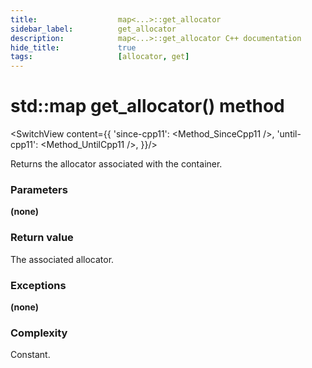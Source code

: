```yaml
---
title:					map<...>::get_allocator
sidebar_label:			get_allocator
description:			map<...>::get_allocator C++ documentation
hide_title:				true
tags:					[allocator, get]
---
```



<!----------------- Codes ---------------------->

<!-- get_allocator -->


# std::map get_allocator() method

<SwitchView content={{
		'since-cpp11': <Method_SinceCpp11 />,
		'until-cpp11': <Method_UntilCpp11 />,
	}}/>

Returns the allocator associated with the container.

### Parameters

**(none)**

### Return value

The associated allocator.

### Exceptions

**(none)**

### Complexity

Constant.
